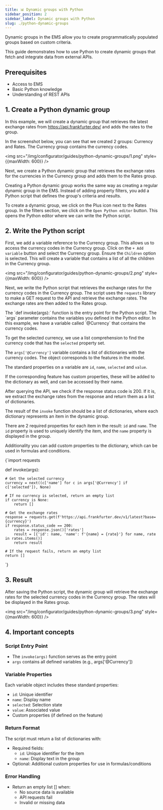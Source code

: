 ```yaml
---
title: 📊 Dynamic groups with Python
sidebar_position: 2
sidebar_label: Dynamic groups with Python
slug: ./python-dynamic-groups
---
```


Dynamic groups in the EMS allow you to create programmatically populated groups based on custom criteria. 

This guide demonstrates how to use Python to create dynamic groups that fetch and integrate data from external APIs.

## Prerequisites
* Access to EMS
* Basic Python knowledge
* Understanding of REST APIs

## 1. Create a Python dynamic group
In this example, we will create a dynamic group that retrieves the latest exchange rates from https://api.frankfurter.dev/
and adds the rates to the group. 

In the screenshot below, you can see that we created 2 groups: Currency and Rates. The
Currency group contains the currency codes. 

<img src="/img/configurator/guides/python-dynamic-groups/1.png" style={{maxWidth: 600}} />

Next, we create a Python dynamic group that retrieves the exchange rates for
the currencies in the Currency group and adds them to the Rates group.

Creating a Python dynamic group works the same way as creating a regular dynamic group in the EMS. Instead of adding 
property filters, you add a Python script that defines the group's criteria and results.

To create a dynamic group, we click on the Plus icon next to the Rates group. In the filters section, we click on the
`Open Python editor` button. This opens the Python editor where we can write the Python script.

## 2. Write the Python script
First, we add a variable reference to the Currency group. This allows us to access the currency codes in the Currency group.
Click on the `+ Add variable` button and select the Currency group. Ensure the `Children` option is selected. This will 
create a variable that contains a list of all the children in the Currency group.

<img src="/img/configurator/guides/python-dynamic-groups/2.png" style={{maxWidth: 600}} />


Next, we write the Python script that retrieves the exchange rates for the currency codes in the Currency group. The script
uses the `requests` library to make a GET request to the API and retrieve the exchange rates. The exchange rates are then
added to the Rates group.


<CodeDoc>

<CodeDocSection highlight="{3-3}">
The `def invoke(args):` function is the entry point for the Python script. The `args` parameter contains the variables
you defined in the Python editor. In this example, we have a variable called `@Currency` that contains the currency codes.
</CodeDocSection>

<CodeDocSection highlight="{6-6}">

To get the selected currency, we use a list comprehension to find the currency code that has the `selected` property set.

The `args['@Currency']` variable contains a list of dictionaries with the currency codes. The object corresponds to the features
in the model. 

The standard properties on a variable are `id`, `name`, `selected` and `value`. 

If the corresponding feature has custom properties, these will be added to the dictionary as well, and can be accessed by their name.

</CodeDocSection>

<CodeDocSection highlight="{16-17}">

After querying the API, we check if the response status code is 200. If it is, we extract the exchange rates from the response and return them as a list of dictionaries.

The result of the `invoke` function should be a list of dictionaries, where each dictionary represents an item in the dynamic group.

There are 2 required properties for each item in the result: `id` and `name`. The `id` property is used to uniquely identify the item, and the `name` property is displayed in the group.

Additionality you can add custom properties to the dictionary, which can be used in formulas and conditions.
</CodeDocSection>

<CodeBlock language="python">
{`import requests

def invoke(args):
	
    # Get the selected currency
    currency = next((c['name'] for c in args['@Currency'] if c['selected']), None)

    # If no currency is selected, return an empty list
    if currency is None:
        return []

    # Get the exchange rates 
    response = requests.get(f'https://api.frankfurter.dev/v1/latest?base={currency}')
    if response.status_code == 200:
        rates = response.json()['rates']
        result = [{'id': name, 'name': f'{name} = {rate}'} for name, rate in rates.items()]
        return result
    
    # If the request fails, return an empty list
    return []
`}
</CodeBlock>


</CodeDoc>

## 3. Result
After saving the Python script, the dynamic group will retrieve the exchange rates for the selected currency codes in the
Currency group. The rates will be displayed in the Rates group.

<img src="/img/configurator/guides/python-dynamic-groups/3.png" style={{maxWidth: 600}} />

## 4. Important concepts
### Script Entry Point
* The `invoke(args)` function serves as the entry point
* `args` contains all defined variables (e.g., args['@Currency'])

### Variable Properties
Each variable object includes these standard properties:

* `id`: Unique identifier
* `name`: Display name
* `selected`: Selection state
* `value`: Associated value
* Custom properties (if defined on the feature)

### Return Format
The script must return a list of dictionaries with:

* Required fields:
    * `id`: Unique identifier for the item
    * `name`: Display text in the group
* Optional: Additional custom properties for use in formulas/conditions

### Error Handling
* Return an empty list [] when:
    * No source data is available
    * API requests fail
    * Invalid or missing data



